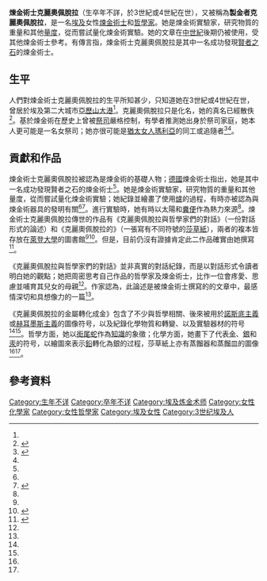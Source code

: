 {{NoteTA|1=zh-cn:克娄巴特拉; zh-hant: 克麗奧佩脫拉}}
{{Infobox scientist
| name        = 煉金術士克麗奧佩脫拉
| image       = Cleopatra the alchemist.jpg
| caption     = 煉金術士克麗奧佩脫拉的想像性肖像
| birth_date  = 不詳
| death_date  = 不詳
| residence   = [[埃及|埃及]]
| fields      = [[煉金術|煉金術]]、[[哲學|哲學]]
}}
'''煉金術士克麗奧佩脫拉'''（生卒年不詳，於3世紀或4世紀在世），又被稱為'''製金者克麗奧佩脫拉'''，是一名[[埃及|埃及]]女性[[煉金術士|煉金術士]]和[[哲學家|哲學家]]。她是煉金術實驗家，研究物質的重量和其他[[量度|量度]]，從而嘗試量化煉金術實驗。她的文章在[[中世紀|中世紀]]後期仍被使用，受其他煉金術士參考。有傳言指，煉金術士克麗奧佩脫拉是其中一名成功發現[[賢者之石|賢者之石]]的煉金術士。

== 生平 ==
人們對煉金術士克麗奧佩脫拉的生平所知甚少，只知道她在3世紀或4世紀在世，曾居於埃及第二大城市[[亞歷山大港|亞歷山大港]]<ref name="Infobase Publishing"/>。克麗奧佩脫拉只是化名，她的真名已經散佚<ref name="Ervin Reffner">{{cite book|author1=Ervin Reffner|title=The Esoteric Codex: The Alchemists|isbn=9781312989313|pages=13}}</ref>。基於煉金術在歷史上曾被[[祭司|祭司]]嚴格控制，有學者推測她出身於祭司家庭，她本人更可能是一名女祭司；她亦很可能是[[猶太女人瑪利亞|猶太女人瑪利亞]]的同工或追隨者<ref name="Infobase Publishing">{{cite book|author1=Elizabeth H. Oakes|title=Encyclopedia of world scientists|publisher=Infobase Publishing|year=2007|isbn=9781438118826|pages=143}}</ref><ref name="Ervin Reffner"/>。

== 貢獻和作品 ==
煉金術士克麗奧佩脫拉被認為是煉金術的基礎人物；[[德國|德國]]煉金術士{{link-en|米夏埃尔·迈尔|Michael Maier}}指出，她是其中一名成功發現賢者之石的煉金術士<ref name="Ervin Reffner" />。她是煉金術實驗家，研究物質的重量和其他量度，從而嘗試量化煉金術實驗；她紀錄並繪畫了使用[[爐|爐]]的過程，有時亦被認為與煉金術器具{{link-en|蒸餾器|Alembic}}的發明有關<ref name="Ervin Reffner" /><ref name="John Wiley & Sons">{{cite book|author1=Jan Apotheker (编)|author2=Livia Simon Sarkadi (编)|author3=Nicole J. Moreau|title=European Women in Chemistry|publisher=John Wiley & Sons|year=2011|isbn=9783527636464}}</ref>。進行實驗時，她有時以太陽和[[糞便|糞便]]作為熱力來源<ref name="John Wiley & Sons"/>。煉金術士克麗奧佩脫拉傳世的作品有《克麗奧佩脫拉與哲學家們的對話》（一份對話形式的論述）和《克麗奧佩脫拉的{{link-en|金屬轉化成金|Chrysopoeia}}》（一張寫有不同符號的[[莎草紙|莎草紙]]），兩者的複本皆存放在[[萊登大學|萊登大學]]的圖書館<ref name="John Wiley & Sons"/><ref name="Mark Rogers">{{cite book|author1=Mark Rogers|year=2013|title=The Esoteric Codex: Alchemy I|isbn=9781304491565|pages=82}}</ref>。但是，目前仍沒有證據肯定此二作品確實由她撰寫<ref>{{cite journal|author1=F. Sherwood Taylor|title=A Survey of Greek Alchemy|journal=The Journal of Hellenic Studies|volume=50}}</ref>。

《克麗奧佩脫拉與哲學家們的對話》並非真實的對話紀錄，而是以對話形式令讀者明白她的觀點；她把周密思考自己作品的哲學家及煉金術士，比作一位會疼愛、思慮並哺育其兒女的母親<ref name="John Wiley & Sons"/>。作家{{link-en|傑克·林賽|Jack Lindsay}}認為，此論述是被煉金術士撰寫的的文章中，最感情深切和具想像力的一篇<ref name="John Wiley & Sons"/>。

《克麗奧佩脫拉的金屬轉化成金》包含了不少與哲學相關、後來被用於[[諾斯底主義|諾斯底主義]]或[[赫耳墨斯主義|赫耳墨斯主義]]的圖像符号，以及紀錄化學物質和轉變、以及實驗器材的符号<ref name="John Wiley & Sons"/><ref name="Mark Rogers"/>。哲學方面，她以[[銜尾蛇|銜尾蛇]]作為[[知識|知識]]的象徵；化學方面，她畫下了代表[[金|金]]、[[銀|銀]]和[[汞|汞]]的符号，以繪圖來表示[[鉛|鉛]]轉化為銀的过程，莎草紙上亦有蒸餾器和蒸餾皿的圖像<ref name="John Wiley & Sons"/><ref name="Mark Rogers"/>。

== 參考資料 ==
{{Spoken Wikipedia|鍊金術士克麗奧佩脫拉 - zh-yue.ogg|2016年|6月22日|廣東話}}
{{Spoken Wikipedia|zh-鍊金術士克麗奧佩脫拉.ogg|2016年|6月22日|普通話}}
{{reflist}}

{{炼金术}}
{{authority control}}
{{DEFAULTSORT:Cleopatra the Alchemist}}
[[Category:生年不详|Category:生年不详]]
[[Category:卒年不详|Category:卒年不详]]
[[Category:埃及炼金术师|Category:埃及炼金术师]]
[[Category:女性化學家|Category:女性化學家]]
[[Category:女性哲學家|Category:女性哲學家]]
[[Category:埃及女性|Category:埃及女性]]
[[Category:3世纪埃及人|Category:3世纪埃及人]]